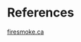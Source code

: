 # References {.unnumbered}

::: {#refs}
<a href="https://firesmoke.ca" title="Data supplied by BlueSky Canada">firesmoke.ca</a>

:::
